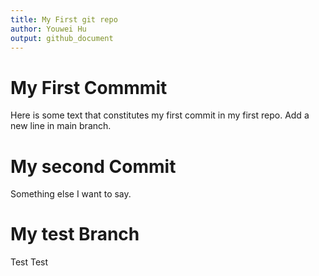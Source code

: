 ```yaml
---
title: My First git repo
author: Youwei Hu
output: github_document
---
```


# My First Commmit

Here is some text that constitutes my first commit in my first repo.
Add a new line in main branch.

# My second Commit

Something else I want to say.

# My test Branch

Test Test